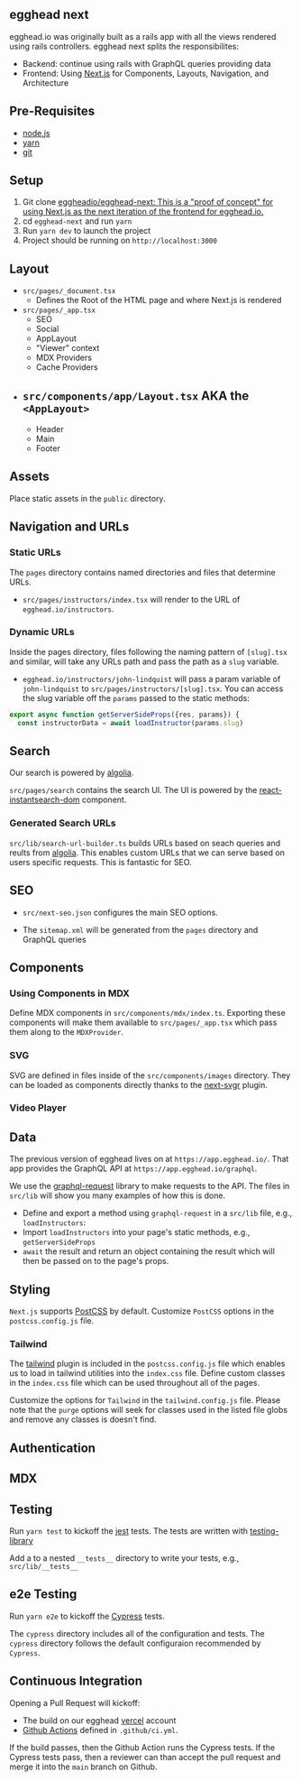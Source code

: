 ## egghead next

egghead.io was originally built as a rails app with all the views rendered using rails controllers. egghead next splits the responsibilites:

- Backend: continue using rails with GraphQL queries providing data
- Frontend: Using [Next.js](https://nextjs.org/) for Components, Layouts, Navigation, and Architecture

## Pre-Requisites

- [node.js](https://nodejs.org/)
- [yarn](https://yarnpkg.com/)
- [git](https://git-scm.com/)

## Setup

1. Git clone [eggheadio/egghead-next: This is a "proof of concept" for using Next.js as the next iteration of the frontend for egghead.io.](https://github.com/eggheadio/egghead-next)
2. cd `egghead-next` and run `yarn`
3. Run `yarn dev` to launch the project
4. Project should be running on `http://localhost:3000`

<!-- TODO: Should we be using a different dev URL? -->

## Layout

- `src/pages/_document.tsx`
  - Defines the Root of the HTML page and where Next.js is rendered
- `src/pages/_app.tsx`
  - SEO
  - Social
  - AppLayout
  - "Viewer" context
  - MDX Providers
  - Cache Providers
- ## `src/components/app/Layout.tsx` AKA the `<AppLayout>`
  - Header
  - Main
  - Footer

## Assets

Place static assets in the `public` directory.

## Navigation and URLs

### Static URLs

The `pages` directory contains named directories and files that determine URLs.

- `src/pages/instructors/index.tsx` will render to the URL of `egghead.io/instructors`.

### Dynamic URLs

Inside the pages directory, files following the naming pattern of `[slug].tsx` and similar, will take any URLs path and pass the path as a `slug` variable.

- `egghead.io/instructors/john-lindquist` will pass a param variable of `john-lindquist` to `src/pages/instructors/[slug].tsx`. You can access the slug variable off the `params` passed to the static methods:

```javascript
export async function getServerSideProps({res, params}) {
  const instructorData = await loadInstructor(params.slug)
```

## Search

Our search is powered by [algolia](https://www.algolia.com/).

`src/pages/search` contains the search UI. The UI is powered by the [react-instantsearch-dom](https://www.npmjs.com/package/react-instantsearch-dom) component.

### Generated Search URLs

`src/lib/search-url-builder.ts` builds URLs based on seach queries and reults from [algolia](https://www.algolia.com/). This enables custom URLs that we can serve based on users specific requests. This is fantastic for SEO.

## SEO

- `src/next-seo.json` configures the main SEO options.
<!-- TODO: Update this once sitemap.xml is implemented -->
- The `sitemap.xml` will be generated from the `pages` directory and GraphQL queries

## Components

### Using Components in MDX

Define MDX components in `src/components/mdx/index.ts`. Exporting these components will make them available to `src/pages/_app.tsx` which pass them along to the `MDXProvider`.

### SVG

SVG are defined in files inside of the `src/components/images` directory. They can be loaded as components directly thanks to the [next-svgr](https://www.npmjs.com/package/next-svgr) plugin.

### Video Player

<!-- TODO: Talk with Joel for writing docs -->

## Data

The previous version of egghead lives on at `https://app.egghead.io/`. That app provides the GraphQL API at `https://app.egghead.io/graphql`.

We use the [graphql-request](https://github.com/prisma-labs/graphql-request) library to make requests to the API. The files in `src/lib` will show you many examples of how this is done.

- Define and export a method using `graphql-request` in a `src/lib` file, e.g., `loadInstructors`:
- Import `loadInstructors` into your page's static methods, e.g., `getServerSideProps`
- `await` the result and return an object containing the result which will then be passed on to the page's props.

## Styling

`Next.js` supports [PostCSS](https://postcss.org/) by default. Customize `PostCSS` options in the `postcss.config.js` file.

### Tailwind

The [tailwind](https://tailwindcss.com/) plugin is included in the `postcss.config.js` file which enables us to load in tailwind utilities into the `index.css` file. Define custom classes in the `index.css` file which can be used throughout all of the pages.

Customize the options for `Tailwind` in the `tailwind.config.js` file. Please note that the `purge` options will seek for classes used in the listed file globs and remove any classes is doesn't find.

## Authentication

<!-- TODO: Pair on this with Joel -->

## MDX

<!-- TODO: Decided if we need to move completely to `next-mdx-remote`. -->

## Testing

Run `yarn test` to kickoff the [jest](https://jestjs.io/) tests. The tests are written with [testing-library](https://testing-library.com/)

Add a to a nested `__tests__` directory to write your tests, e.g., `src/lib/__tests__`

## e2e Testing

Run `yarn e2e` to kickoff the [Cypress](https://www.cypress.io/) tests.

The `cypress` directory includes all of the configuration and tests. The `cypress` directory follows the default configuraion recommended by `Cypress`.

## Continuous Integration

Opening a Pull Request will kickoff:

- The build on our egghead [vercel](https://vercel.com/) account
- [Github Actions](https://github.com/features/actions) defined in `.github/ci.yml`.

If the build passes, then the Github Action runs the Cypress tests. If the Cypress tests pass, then a reviewer can than accept the pull request and merge it into the `main` branch on Github.
